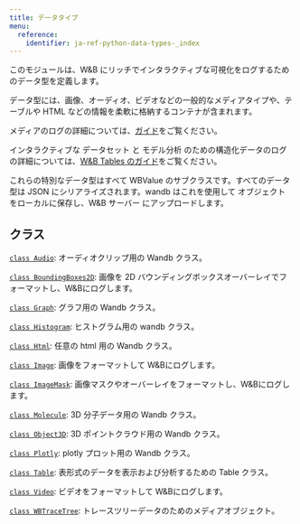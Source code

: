 ---
title: データタイプ
menu:
  reference:
    identifier: ja-ref-python-data-types-_index
---

このモジュールは、W&B にリッチでインタラクティブな可視化をログするためのデータ型を定義します。

データ型には、画像、オーディオ、ビデオなどの一般的なメディアタイプや、テーブルや HTML などの情報を柔軟に格納するコンテナが含まれます。

メディアのログの詳細については、[ガイド](https://docs.wandb.com/guides/track/log/media)をご覧ください。

インタラクティブな データセット と モデル分析 のための構造化データのログの詳細については、[W&B Tables のガイド](https://docs.wandb.com/guides/models/tables/)をご覧ください。

これらの特別なデータ型はすべて WBValue のサブクラスです。すべてのデータ型は JSON にシリアライズされます。wandb はこれを使用して オブジェクト をローカルに保存し、W&B サーバー にアップロードします。

## クラス

[`class Audio`](./audio): オーディオクリップ用の Wandb クラス。

[`class BoundingBoxes2D`](./boundingboxes2d): 画像を 2D バウンディングボックスオーバーレイでフォーマットし、W&Bにログします。

[`class Graph`](./graph): グラフ用の Wandb クラス。

[`class Histogram`](./histogram): ヒストグラム用の wandb クラス。

[`class Html`](./html): 任意の html 用の Wandb クラス。

[`class Image`](./image): 画像をフォーマットして W&Bにログします。

[`class ImageMask`](./imagemask): 画像マスクやオーバーレイをフォーマットし、W&Bにログします。

[`class Molecule`](./molecule): 3D 分子データ用の Wandb クラス。

[`class Object3D`](./object3d): 3D ポイントクラウド用の Wandb クラス。

[`class Plotly`](./plotly): plotly プロット用の Wandb クラス。

[`class Table`](./table): 表形式のデータを表示および分析するための Table クラス。

[`class Video`](./video): ビデオをフォーマットして W&Bにログします。

[`class WBTraceTree`](./wbtracetree): トレースツリーデータのためのメディアオブジェクト。